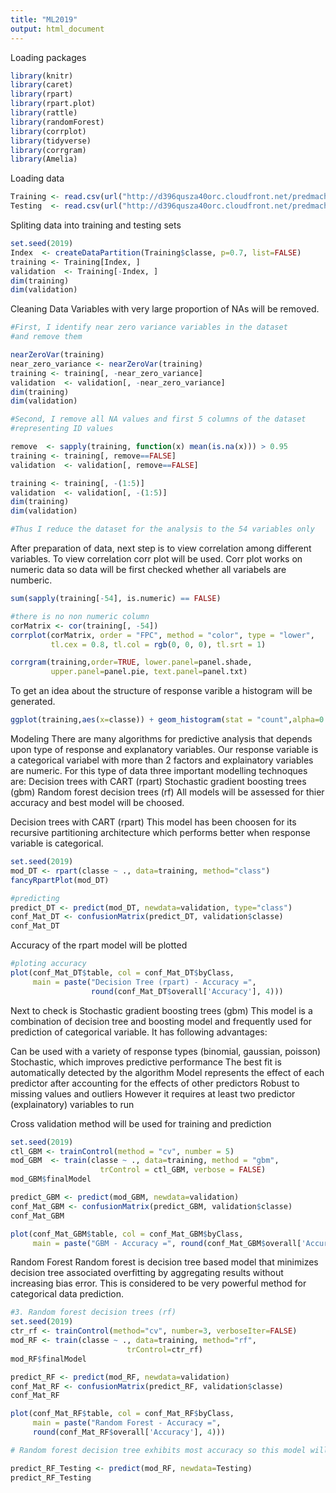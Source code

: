 ---
title: "ML2019"
output: html_document
---
Loading packages
```{r }
library(knitr)
library(caret)
library(rpart)
library(rpart.plot)
library(rattle)
library(randomForest)
library(corrplot)
library(tidyverse)
library(corrgram)
library(Amelia)
```


Loading data
```{r}
Training <- read.csv(url("http://d396qusza40orc.cloudfront.net/predmachlearn/pml-training.csv"), header=TRUE)
Testing  <- read.csv(url("http://d396qusza40orc.cloudfront.net/predmachlearn/pml-testing.csv"), header=TRUE)
```

Spliting data into training and testing sets
```{r}
set.seed(2019)
Index  <- createDataPartition(Training$classe, p=0.7, list=FALSE)
training <- Training[Index, ]
validation  <- Training[-Index, ]
dim(training)
dim(validation)
```


Cleaning Data
Variables with very large proportion of NAs will be removed.
```{r}
#First, I identify near zero variance variables in the dataset
#and remove them

nearZeroVar(training)
near_zero_variance <- nearZeroVar(training)
training <- training[, -near_zero_variance]
validation  <- validation[, -near_zero_variance]
dim(training)
dim(validation)
```

```{r}
#Second, I remove all NA values and first 5 columns of the dataset
#representing ID values

remove  <- sapply(training, function(x) mean(is.na(x))) > 0.95
training <- training[, remove==FALSE]
validation  <- validation[, remove==FALSE]

training <- training[, -(1:5)]
validation  <- validation[, -(1:5)]
dim(training)
dim(validation)

#Thus I reduce the dataset for the analysis to the 54 variables only

```

After preparation of data, next step is to view correlation among different variables. To view correlation corr plot will be used. Corr plot works on numeric data so data will be first checked whether all variabels are numberic.
```{r}
sum(sapply(training[-54], is.numeric) == FALSE)

#there is no non numeric column
corMatrix <- cor(training[, -54])
corrplot(corMatrix, order = "FPC", method = "color", type = "lower", 
         tl.cex = 0.8, tl.col = rgb(0, 0, 0), tl.srt = 1)

```

```{r}
corrgram(training,order=TRUE, lower.panel=panel.shade,
         upper.panel=panel.pie, text.panel=panel.txt)
```


To get an idea about the structure of response varible a histogram will be generated.
```{r}
ggplot(training,aes(x=classe)) + geom_histogram(stat = "count",alpha=0.5,fill='blue') + theme_minimal()
```


Modeling
There are many algorithms for predictive analysis that depends upon type of response and explanatory variables. Our response variable is a categorical variabel with more than 2 factors and explainatory variables are numeric. For this type of data three important modelling technoques are:
Decision trees with CART (rpart)
Stochastic gradient boosting trees (gbm)
Random forest decision trees (rf)
All models will be assessed for thier accuracy and best model will be choosed.


Decision trees with CART (rpart)
This model has been choosen for its recursive partitioning architecture which performs better when response variable is categorical.

```{r}
set.seed(2019)
mod_DT <- rpart(classe ~ ., data=training, method="class")
fancyRpartPlot(mod_DT)
```

```{r}
#predicting 
predict_DT <- predict(mod_DT, newdata=validation, type="class")
conf_Mat_DT <- confusionMatrix(predict_DT, validation$classe)
conf_Mat_DT
```


Accuracy of the rpart model will be plotted
```{r}
#ploting accuracy
plot(conf_Mat_DT$table, col = conf_Mat_DT$byClass, 
     main = paste("Decision Tree (rpart) - Accuracy =",
                  round(conf_Mat_DT$overall['Accuracy'], 4)))
```


Next to check is Stochastic gradient boosting trees (gbm)
This model is a combination of decision tree and boosting model and frequently used for prediction of categorical variable. It has following advantages:

Can be used with a variety of response types (binomial, gaussian, poisson)
Stochastic, which improves predictive performance
The best fit is automatically detected by the algorithm
Model represents the effect of each predictor after accounting for the effects of other predictors
Robust to missing values and outliers
However it requires at least two predictor (explainatory) variables to run

Cross validation method will be used for training and prediction
```{r}
set.seed(2019)
ctl_GBM <- trainControl(method = "cv", number = 5)
mod_GBM  <- train(classe ~ ., data=training, method = "gbm",
                    trControl = ctl_GBM, verbose = FALSE)
mod_GBM$finalModel
```

```{r}
predict_GBM <- predict(mod_GBM, newdata=validation)
conf_Mat_GBM <- confusionMatrix(predict_GBM, validation$classe)
conf_Mat_GBM
```

```{r}
plot(conf_Mat_GBM$table, col = conf_Mat_GBM$byClass, 
     main = paste("GBM - Accuracy =", round(conf_Mat_GBM$overall['Accuracy'], 3)))

```


Random Forest
Random forest is decision tree based model that minimizes decision tree associated overfitting by aggregating results without increasing bias error.
This is considered to be very powerful method for categorical data prediction.
```{r}
#3. Random forest decision trees (rf)
set.seed(2019)
ctr_rf <- trainControl(method="cv", number=3, verboseIter=FALSE)
mod_RF <- train(classe ~ ., data=training, method="rf",
                          trControl=ctr_rf)
mod_RF$finalModel

```

```{r}
predict_RF <- predict(mod_RF, newdata=validation)
conf_Mat_RF <- confusionMatrix(predict_RF, validation$classe)
conf_Mat_RF
```

```{r}
plot(conf_Mat_RF$table, col = conf_Mat_RF$byClass, 
     main = paste("Random Forest - Accuracy =",
     round(conf_Mat_RF$overall['Accuracy'], 4)))
```

```{r}
# Random forest decision tree exhibits most accuracy so this model will be used on Testing data

predict_RF_Testing <- predict(mod_RF, newdata=Testing)
predict_RF_Testing
```

